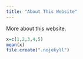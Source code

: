 ---
title: "About This Website"
---
<head>
<link rel="stylesheet" href="styles.css">
</head>
More about this website.

```{r}
x=c(1,2,3,4,5)
mean(x)
file.create(".nojekyll")
```

